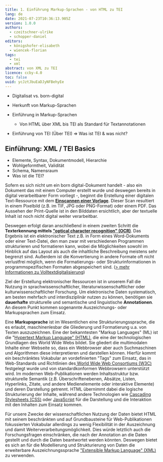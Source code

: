 ```yaml
---
title: 1. Einführung Markup-Sprachen - von HTML zu TEI
lang: de
date: 2021-07-23T10:36:13.905Z
version: 1.0.0
authors:
  - czeitschner-ulrike
  - schopper-daniel
editors:
  - königshofer-elisabeth
  - wiencek-florian
tags:
  - tei
  - xml
abstract: von XML zu TEI
licence: ccby-4.0
toc: false
uuid: ycJztJbuEaDJyNFBehyEe
---
```

* Digitalisat vs. born-digital
* Herkunft von Markup-Sprachen
* Einführung in Markup-Sprachen

  * Von HTML über XML bis TEI als Standard für Textannotationen
* Einführung von TEI (Über TEI) => Was ist TEI & was nicht?

## Einführung: XML / TEI Basics

* Elemente, Syntax, Dokumentmodell, Hierarchie
* Wohlgeformtheit, Validität
* Schema, Namensraum
* Was ist die TEI?

Sofern es sich nicht um ein born digital-Dokument handelt - also ein Dokument das mit einem Computer erstellt wurde und deswegen bereits in digital verarbeitbarer Form vorliegt -, beginnt die
Erstellung einer digitalen Text-Ressource mit dem **[Einscannen einer Vorlage](https://dhmuseum.uni-trier.de/node/5)**. Dieser Scan resultiert in einem Pixelbild (z.B. im TIF, JPG oder PNG-Format) oder einem PDF. Das Aussehen der Print-Quelle ist in den Bilddaten ersichtlich, aber der textuelle Inhalt ist noch nicht digital weiter verarbeitbar. 

Deswegen erfolgt daran anschließend in einem zweiten Schritt die **Texterkennung mittels ["optical character recognition" (OCR)](https://de.wikipedia.org/wiki/Texterkennung)**. Das Ergebnis ist ein elektronischer Text z.B. in Form eines Word-Dokuments oder einer Text-Datei, den man zwar mit verschiedenen Programmen strukturieren und formatieren kann, wobei die Möglichkeiten sowohl im Hinblick auf das Layout als auch die inhaltliche Beschreibung meistens sehr begrenzt sind. Außerdem ist die Konvertierung in andere Formate oft nicht verlustfrei möglich, wenn die Formatierungs- oder Strukturinformationen in programmspezifischen Formaten abgespeichert sind. ([\> mehr Informationen zu Volltextdigitalisierung](https://dhmuseum.uni-trier.de/node/49))

Ziel der Erstellung elektronischer Ressourcen ist in unserem Fall die Nutzung in sprachwissenschaftlicher, literaturwissenschaftlicher oder kulturwissenschaftlicher Forschung. Um elektronische Daten systematisch, am besten mehrfach und interdisziplinär nutzen zu können, benötigen sie **dauerhafte** strukturelle und semantische und linguistische **Annotationen**. An diesem Punkt kommen sogenannte Auszeichnungs- oder Markupsprachen zum Einsatz. 

Eine **Markupsprache** ist im Wesentlichen eine Strukturierungssprache, die es erlaubt, maschinenlesbar die Gliederung und Formatierung u.a. von Texten auszuzeichnen. Eine der bekanntesten "Markup Languages" (ML) ist die "[Hypertext Markup Language" (HTML)](https://www.w3.org/html/), die eine der technologischen Grundlagen des World Wide Webs bildet. Sie gliedert die multimodalen Inhalte einer Webseite so, dass ein Webbrowser aber auch Suchmaschinen und Algorithmen diese interpretieren und darstellen können. Hierfür kommt ein beschränktes Vokabular an vordefinierten "Tags" zum Einsatz, das in Web-Standards und Richtlinien des[ World Wide Web Consortiums (W3C)](https://www.w3.org/) festgelegt wurde und von standardkonformen Webbrowsern unterstützt wird. Im modernen Web-Publikationen werden Inhaltsstruktur bzw. strukturelle Semantik (z.B. Überschriftenebenen, Absätze, Listen, Hyperlinks, Zitate, und andere Medienelemente oder interaktive Elemente) und deren Darstellung getrennt. HTML übernimmt dabei die logische Strukturierung der Inhalte, während andere Technologien wie [Cascading Stylesheets (CSS)](https://www.w3.org/Style/CSS/Overview.en.html) oder [JavaScript](https://www.ecma-international.org/publications-and-standards/standards/ecma-262/) für die Darstellung und die Interaktion mit den Inhalten zum Einsatz kommen.

Für unsere Zwecke der wissenschaftlichen Nutzung der Daten bietet HTML mit seinem beschränkten und auf Grundbausteine für Web-Publikationen fokussierten Vokabular allerdings zu wenig Flexibilität in der Auszeichnung und damit Weiterverarbeitungsmöglichkeit. Dies würde letztlich auch die Forschungsfragen einschränken, die nach der Annotation an die Daten gestellt und durch die Daten beantwortet werden könnten. Deswegen bietet es sich an für die Modellierung und Strukturierung von Daten die erweiterbare Auszeichnungssprache ["Extensible Markup Language" (XML)](https://www.w3.org/XML/) zu verwenden.